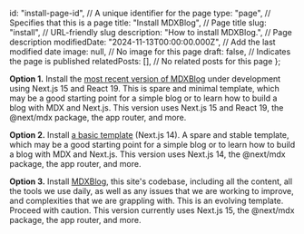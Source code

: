   id: "install-page-id", // A unique identifier for the page
  type: "page", // Specifies that this is a page
  title: "Install MDXBlog", // Page title
  slug: "install", // URL-friendly slug
  description: "How to install MDXBlog.", // Page description
  modifiedDate: "2024-11-13T00:00:00.000Z", // Add the last modified date
  image: null, // No image for this page
  draft: false, // Indicates the page is published
  relatedPosts: [], // No related posts for this page
};

**Option 1.** Install the [most recent version of MDXBlog](https://github.com/owolfdev/mdx-next15-react19) under development using Next.js 15 and React 19. This is spare and minimal template, which may be a good starting point for a simple blog or to learn how to build a blog with MDX and Next.js. This version uses Next.js 15 and React 19, the @next/mdx package, the app router, and more.

**Option 2.** Install [a basic template](https://github.com/owolfdev/next-template-mdx-shad) (Next.js 14). A spare and stable template, which may be a good starting point for a simple blog or to learn how to build a blog with MDX and Next.js. This version uses Next.js 14, the @next/mdx package, the app router, and more.

**Option 3.** Install [MDXBlog](https://github.com/owolfdev/mdx-blog), this site&apos;s codebase, including all the content, all the tools we use daily, as well as any issues that we are working to improve, and complexities that we are grappling with. This is an evolving template. Proceed with caution. This version currently uses Next.js 15, the @next/mdx package, the app router, and more.
